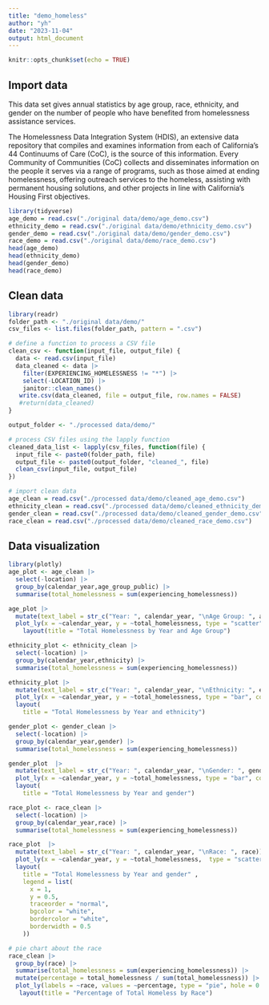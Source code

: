 ```yaml
---
title: "demo_homeless"
author: "yh"
date: "2023-11-04"
output: html_document
---
```


```r
knitr::opts_chunk$set(echo = TRUE)
```

## Import data

This data set gives annual statistics by age group, race, ethnicity, and gender on the number of people who have benefited from homelessness assistance services. 

The Homelessness Data Integration System (HDIS), an extensive data repository that compiles and examines information from each of California's 44 Continuums of Care (CoC), is the source of this information. Every Community of Communities (CoC) collects and disseminates information on the people it serves via a range of programs, such as those aimed at ending homelessness, offering outreach services to the homeless, assisting with permanent housing solutions, and other projects in line with California's Housing First objectives.

```r
library(tidyverse)
age_demo = read.csv("./original data/demo/age_demo.csv")
ethnicity_demo = read.csv("./original data/demo/ethnicity_demo.csv")
gender_demo = read.csv("./original data/demo/gender_demo.csv")
race_demo = read.csv("./original data/demo/race_demo.csv")
head(age_demo)
head(ethnicity_demo)
head(gender_demo)
head(race_demo)
```

## Clean data


```r
library(readr)
folder_path <- "./original data/demo/"
csv_files <- list.files(folder_path, pattern = ".csv")

# define a function to process a CSV file
clean_csv <- function(input_file, output_file) {
  data <- read.csv(input_file)
  data_cleaned <- data |> 
    filter(EXPERIENCING_HOMELESSNESS != "*") |>
    select(-LOCATION_ID) |>
    janitor::clean_names() 
   write.csv(data_cleaned, file = output_file, row.names = FALSE)
   #return(data_cleaned)
}

output_folder <- "./processed data/demo/"

# process CSV files using the lapply function
cleaned_data_list <- lapply(csv_files, function(file) {
  input_file <- paste0(folder_path, file)
  output_file <- paste0(output_folder, "cleaned_", file)
  clean_csv(input_file, output_file)
})

# import clean data
age_clean = read.csv("./processed data/demo/cleaned_age_demo.csv")
ethnicity_clean = read.csv("./processed data/demo/cleaned_ethnicity_demo.csv")
gender_clean = read.csv("./processed data/demo/cleaned_gender_demo.csv")
race_clean = read.csv("./processed data/demo/cleaned_race_demo.csv")
```

## Data visualization

```r
library(plotly)
age_plot <- age_clean |>
  select(-location) |>
  group_by(calendar_year,age_group_public) |>
  summarise(total_homelessness = sum(experiencing_homelessness))

age_plot |> 
  mutate(text_label = str_c("Year: ", calendar_year, "\nAge Group: ", age_group_public)) |> 
  plot_ly(x = ~calendar_year, y = ~total_homelessness, type = "scatter", mode = "line", color = ~age_group_public, colors = "viridis", text = ~text_label, alpha = 0.8) |>
    layout(title = "Total Homelessness by Year and Age Group")
```
```r
ethnicity_plot <- ethnicity_clean |>
  select(-location) |>
  group_by(calendar_year,ethnicity) |>
  summarise(total_homelessness = sum(experiencing_homelessness))

ethnicity_plot |> 
  mutate(text_label = str_c("Year: ", calendar_year, "\nEthnicity: ", ethnicity)) |>
  plot_ly(x = ~calendar_year, y = ~total_homelessness, type = "bar", color = ~ethnicity, colors = "viridis", text = ~text_label, alpha = 0.8) |>
  layout(
    title = "Total Homelessness by Year and ethnicity")
```

```r
gender_plot <- gender_clean |>
  select(-location) |>
  group_by(calendar_year,gender) |>
  summarise(total_homelessness = sum(experiencing_homelessness))

gender_plot  |> 
  mutate(text_label = str_c("Year: ", calendar_year, "\nGender: ", gender)) |>
  plot_ly(x = ~calendar_year, y = ~total_homelessness, type = "bar", color = ~gender, colors = "viridis", text = ~text_label, alpha = 0.8) |>
  layout(
    title = "Total Homelessness by Year and gender")
```

```r
race_plot <- race_clean |>
  select(-location) |>
  group_by(calendar_year,race) |>
  summarise(total_homelessness = sum(experiencing_homelessness))

race_plot  |> 
  mutate(text_label = str_c("Year: ", calendar_year, "\nRace: ", race)) |>
  plot_ly(x = ~calendar_year, y = ~total_homelessness,  type = "scatter", mode = "line", color = ~race, colors = "viridis", text = ~text_label, alpha = 0.8) |>
  layout(
    title = "Total Homelessness by Year and gender" ,
    legend = list(
      x = 1,
      y = 0.5, 
      traceorder = "normal",
      bgcolor = "white", 
      bordercolor = "white",
      borderwidth = 0.5
    ))

# pie chart about the race
race_clean |>
  group_by(race) |>
  summarise(total_homelessness = sum(experiencing_homelessness)) |>
  mutate(percentage = total_homelessness / sum(total_homelessness)) |>
  plot_ly(labels = ~race, values = ~percentage, type = "pie", hole = 0.4) |>
   layout(title = "Percentage of Total Homeless by Race")
```